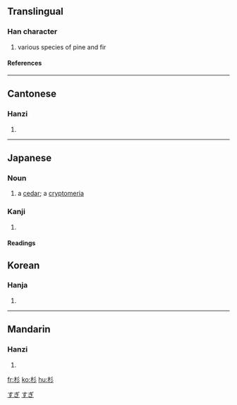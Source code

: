 ==Translingual==
===Han character===
{{Han char|rn=75|rad=木|as=03|sn=7|four=4292<sub>2</sub>|canj=木竹竹竹 (DHHH)}}
# various species of pine and fir
====References====
{{Han ref|kx=0511.040|dkj=14452|dj=0895.030|hdz=21161.020|uh=6749|ud=26441|bh=A7FC|bd=43004}}

----
==Cantonese==
===Hanzi===
{{yue-hanzi|jyut=|y=chaam3, saam1}}
# {{defn|Cantonese}}

----
== Japanese ==
===Noun===
[[Category:1000_Japanese_basic_words|すぎ]]
{{ja-noun|k|hira=すぎ|rom=sugi|hidx=すぎ}}
#a [[cedar]]; a [[cryptomeria]]
[[Category:ja:Trees|すぎ]]
===Kanji===
{{ja-kanji|grade=|rs=木03}}
# {{defn|Japanese}} 
====Readings====
{{ja-readings|on=[[さん]] (san)|kun=[[すぎ]] (sugi)}}

==Korean==
===Hanja===
{{ko-hanja|hangeul=삼|eumhun=|rv=sam|mr=sam|y=sam}}
# {{defn|Korean}}

----
==Mandarin==
===Hanzi===
{{cmn-hanzi|pin=[[shā]] (sha1), [[shān]] (shan1)|wg=sha<sup>1</sup>, shan<sup>1</sup>}}
# {{defn|Mandarin}}

[[fr:杉]]
[[ko:杉]]
[[hu:杉]]